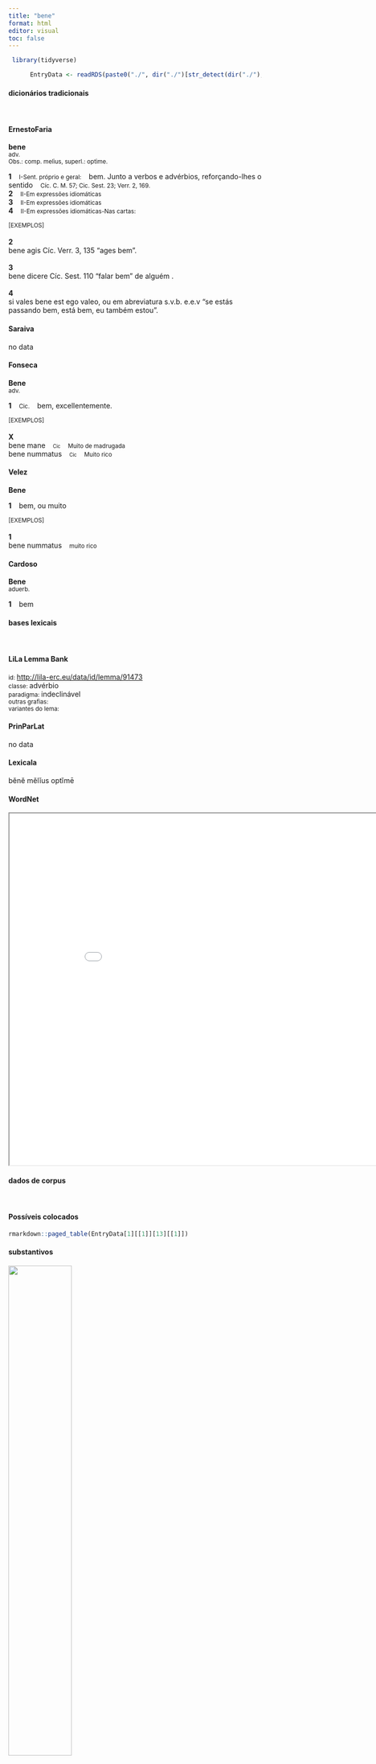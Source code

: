 ```yaml
---
title: "bene"
format: html
editor: visual
toc: false
---
```



```r
 library(tidyverse) 

      EntryData <- readRDS(paste0("./", dir("./")[str_detect(dir("./"), "_xx98-101-110-101xx_.rds")]))

```


#### dicionários tradicionais

&emsp;




::: panel-tabset

#### ErnestoFaria

<b>bene</b> <br> <small>adv.</small> <br> <small>Obs.: comp. melìus, superl.: optìme.</small>   <p> <b>1</b> &ensp; <small>I-Sent. próprio e geral:</small> &ensp; bem. Junto a verbos e advérbios, reforçando-lhes o sentido &ensp; <small>Cíc. C. M. 57; Cic. Sest. 23; Verr. 2, 169.</small> <br> <b>2</b> &ensp; <small>II-Em expressões idiomáticas</small> &ensp; <small></small> <br> <b>3</b> &ensp; <small>II-Em expressões idiomáticas</small> &ensp; <small></small> <br> <b>4</b> &ensp; <small>II-Em expressões idiomáticas-Nas cartas:</small> &ensp; <small></small> </p>   <p><small>[EXEMPLOS]</small><br> <br><b>2</b><br>bene agis Cíc. Verr. 3, 135 “ages bem”. <br> <br><b>3</b><br>bene dicere Cíc. Sest. 110 “falar bem” de alguém . <br> <br><b>4</b><br>si vales bene est ego valeo, ou em abreviatura s.v.b. e.e.v “se estás passando bem, está bem, eu também estou”. </p>




#### Saraiva

no data




#### Fonseca

<b>Bene</b> <br> <small>adv.</small>   <p> <b>1</b> &ensp; <small>Cic.</small> &ensp; bem, excellentemente. </p>   <p><small>[EXEMPLOS]</small><br> <br><b>X</b><br>bene mane &ensp; <small><small>Cic</small></small> &ensp; <small>Muito de madrugada</small> <br> bene nummatus &ensp; <small><small>Cic</small></small> &ensp; <small>Muito rico</small> </p>




#### Velez

<b>Bene</b>   <p> <b>1</b> &ensp; bem, ou muito </p>   <p><small>[EXEMPLOS]</small><br> <br><b>1</b><br>bene nummatus &ensp; <small>muito rico</small> </p>




#### Cardoso

<b>Bene</b> <br> <small>aduerb.</small>   <p> <b>1</b> &ensp; bem </p>


:::



#### bases lexicais

&emsp;






::: panel-tabset

#### LiLa Lemma Bank

<small> id: </small> <a href=' http://lila-erc.eu/data/id/lemma/91473 ' target="_blank"> http://lila-erc.eu/data/id/lemma/91473 </a> <br>
<small> classe: </small> advérbio    <br>
<small> paradigma: </small> indeclinável <br>
<small> outras grafias: </small>  <br>
<small> variantes do lema: </small>  <br>





#### PrinParLat

no data




#### Lexicala

bĕnĕ 
 mĕlĭus 
 optĭmē




#### WordNet

<iframe width='900' height='700' src='Media/Tree__xx98-101-110-101xx__sem_type_lexemes_pt.html'>

</iframe>


:::



#### dados de corpus

&emsp;




::: panel-tabset

#### Possíveis colocados

```r

rmarkdown::paged_table(EntryData[1][[1]][13][[1]])

```


#### substantivos

![](./Media/wordcloud__xx98-101-110-101xx__BY_collocate_scoreSUBST.webp){width=50% fig-alt='This chart plots collocate by scoreSUBST, for the headword bene here are all the values plotted: collocate: gero; scoreSUBST: 0. collocate: mereor; scoreSUBST: 0. collocate: uiuo; scoreSUBST: 0. collocate: spero; scoreSUBST: 0. collocate: nosco; scoreSUBST: 0. collocate: ualeo; scoreSUBST: 0. collocate: de; scoreSUBST: 0. collocate: ago; scoreSUBST: 0. collocate: facio; scoreSUBST: 0. collocate: tam; scoreSUBST: 0. collocate: publicus; scoreSUBST: 0. collocate: habeo; scoreSUBST: 0'}




#### adjetivos

![](./Media/wordcloud__xx98-101-110-101xx__BY_collocate_scoreADJ.webp){width=50% fig-alt='This chart plots collocate by scoreADJ, for the headword bene here are all the values plotted: collocate: gero; scoreADJ: 0. collocate: mereor; scoreADJ: 0. collocate: uiuo; scoreADJ: 0. collocate: spero; scoreADJ: 0. collocate: nosco; scoreADJ: 0. collocate: ualeo; scoreADJ: 0. collocate: de; scoreADJ: 0. collocate: ago; scoreADJ: 0. collocate: facio; scoreADJ: 0. collocate: tam; scoreADJ: 0. collocate: publicus; scoreADJ: 2. collocate: habeo; scoreADJ: 0'}




#### verbos

![](./Media/wordcloud__xx98-101-110-101xx__BY_collocate_scoreVERBO.webp){width=50% fig-alt='This chart plots collocate by scoreVERBO, for the headword bene here are all the values plotted: collocate: gero; scoreVERBO: 3. collocate: mereor; scoreVERBO: 2. collocate: uiuo; scoreVERBO: 2. collocate: spero; scoreVERBO: 2. collocate: nosco; scoreVERBO: 2. collocate: ualeo; scoreVERBO: 2. collocate: de; scoreVERBO: 0. collocate: ago; scoreVERBO: 2. collocate: facio; scoreVERBO: 2. collocate: tam; scoreVERBO: 0. collocate: publicus; scoreVERBO: 0. collocate: habeo; scoreVERBO: 2'}




#### advérbios

![](./Media/wordcloud__xx98-101-110-101xx__BY_collocate_scoreADV.webp){width=50% fig-alt='This chart plots collocate by scoreADV, for the headword bene here are all the values plotted: collocate: gero; scoreADV: 0. collocate: mereor; scoreADV: 0. collocate: uiuo; scoreADV: 0. collocate: spero; scoreADV: 0. collocate: nosco; scoreADV: 0. collocate: ualeo; scoreADV: 0. collocate: de; scoreADV: 0. collocate: ago; scoreADV: 0. collocate: facio; scoreADV: 0. collocate: tam; scoreADV: 2. collocate: publicus; scoreADV: 0. collocate: habeo; scoreADV: 0'}




#### preposições e conjunções

![](./Media/wordcloud__xx98-101-110-101xx__BY_collocate_scoreFUNC.webp){width=50% fig-alt='This chart plots collocate by scoreFUNC, for the headword bene here are all the values plotted: collocate: gero; scoreFUNC: 0. collocate: mereor; scoreFUNC: 0. collocate: uiuo; scoreFUNC: 0. collocate: spero; scoreFUNC: 0. collocate: nosco; scoreFUNC: 0. collocate: ualeo; scoreFUNC: 0. collocate: de; scoreFUNC: 20. collocate: ago; scoreFUNC: 0. collocate: facio; scoreFUNC: 0. collocate: tam; scoreFUNC: 0. collocate: publicus; scoreFUNC: 0. collocate: habeo; scoreFUNC: 0'}


:::



::: panel-tabset

#### ExemplosTraduzidos

<p> nosti <b>optime</b> homines <br> <small> Cic.Lig.32 <br> conheces muito bem esses homens -. <small> [JDD, de outra edição] </small> </small> </p>
; <p> rem <b>optime</b> ductu suo gerere <br> <small> Cic.Man.61 <br> E conduzir otimamente a tarefa sob seu comando? <small> [JDD] </small> </small> </p>
; <p> licet sabbatis <b>bene</b> facere an male <br> <small> Vulg.Marc.3.4 <br> É lícito no sábado fazer o bem ou o mal? <small> [JDD] </small> </small> </p>
; <p> una felicitas est <b>bene</b> uitae facere <br> <small> Sen.Ep.123.10 <br> a única felicidade é fazer bem à vida. <small> [JDD] </small> </small> </p>
; <p> si iam <b>melius</b> vales vehementer gaudeo <br> <small> Cic.Att.4.14.1 <br> Se já te sentes melhor, fico muitíssimo contente. <small> [JDD] </small> </small> </p>
; <p> <b>bene</b> habet iacta sunt fundamenta defensionis <br> <small> Cic.Mur.14 <br> Está bem; estão postos os fundamentos da defesa. <small> [JDD] </small> </small> </p>
; <p> tamen magno timore sum sed <b>bene</b> speramus <br> <small> Cic.Att.5.14.2 <br> contudo, estou em grande temor, mas esperamos o melhor. <small> [JDD] </small> </small> </p>
; <p> <b>bene</b> prophetavit Esaias de vobis hypocritis sicut scriptum est <br> <small> Vulg.Marc.7.6 <br> Bem profetizou Esaias sobre vós, hipócritas, conforme está escrito. <small> [JDD] </small> </small> </p>
; <p> itaque eos cedentis ab oppido Cassius insecutus rem <b>bene</b> gessit <br> <small> Cic.Att.5.20.3 <br> e assim, enquanto esses saíam da cidadela, Cássio, perseguindo-os, realizou um boa gesta. <small> [JDD] </small> </small> </p>
; <p> itaque senatum <b>bene</b> sua sponte firmum firmiorem uestra auctoritate fecistis <br> <small> Cic.Phil.6.18.12 <br> E assim fizestes, com vossa autoridade, ainda mais firme o senado bem firme por si mesmo. <small> [JDD] </small> </small> </p>
; <p> sibi enim <b>bene</b> gestae mihi conservatae rei publicae dat testimonium <br> <small> Cic.Att.2.1.6 <br> pois dá o testemunho de que por ele a república é bem gerida, por mim ela é conservada. <small> [JDD] </small> </small> </p>
; <p> male vehi malo alio gubernante quam tam ingratis vectoribus <b>bene</b> gubernare <br> <small> Cic.Att.2.9.3 <br> Prefiro viajar mal com outro piloto do que pilotar bem com tão ingratos passageiros. <small> [JDD] </small> </small> </p>
; <p> et scribas ad me velim de gladiatoribus sed ita <b>bene</b> si rem gerunt <br> <small> Cic.Att.4.8.2 <br> E eu gostaria que me escrevesses sobre os gladiadores, mas só se estão se saindo bem. <small> [JDD, de outra edição] </small> </small> </p>
; <p> simul et parare disce si quid te uetat <b>bene</b> uiuere <b>bene</b> mori non uetat <br> <small> Sen.Ep.17.5 <br> Aprende ao mesmo tempo preparar-te a ti mesmo: se algo te impede de viver bem, não te impede de morrer bem.[*] <small>  </small> </small> </p>
; <p> non uotis neque suppliciis muliebribus auxilia deorum parantur uigilando agendo <b>bene</b> consulendo prospera omnia cedunt <br> <small> Sal.Cat.52.29 <br> Não é com votos nem com as preces das mulheres que os auxílios dos deuses são alcançados; é estando alerta, atuando, tomando bem as resoluções que tudo caminha de modo próspero. <small> [JDD, de outra edição] </small> </small> </p>
; <p> quo modo autem tu de re publica <b>bene</b> meritus esses cum tot sceleratos incolumi dignitate esse uoluisses <br> <small> Cic.Lig.19 <br> Ora, como serias tu um benemérito da república, se tivesses querido que tantos criminosos ficassem com sua dignidade incólume? <small> [JDD] </small> </small> </p>





#### Frequência por autor

![](./Media/barchart__xx98-101-110-101xx__lemma_BY_author_Frequencies.webp){width=50% fig-alt='This charts plots the frequency of lemma by author_Frequencies. The Horatius subcorpus registers the highest normalized frequency, with the value of 10.66 and an absolute frequency of 12. The Sallustius subcorpus follows, with a normalized frequency of 6.49 and an absolute frequency of 7. the subcorpus with the least normalized frequency is Phaedrus with the normalized value of 0 and an absolute freqeuncy of 0. here are all the values: subcorpus: Caesar ; normalized frequency: 2 ; absolute frequency: 0.755344059218974. subcorpus: Cicero ; normalized frequency: 100 ; absolute frequency: 6.22959806633276. subcorpus: Horatius ; normalized frequency: 12 ; absolute frequency: 10.6562472249356. subcorpus: Ovidius ; normalized frequency: 3 ; absolute frequency: 5.14756348661633. subcorpus: Phaedrus ; normalized frequency: 0 ; absolute frequency: 0. subcorpus: Sallustius ; normalized frequency: 7 ; absolute frequency: 6.49290418328541. subcorpus: Seneca ; normalized frequency: 52 ; absolute frequency: 9.70493271868759. subcorpus: Suetonius ; normalized frequency: 0 ; absolute frequency: 0. subcorpus: Tacitus ; normalized frequency: 2 ; absolute frequency: 6.86577411603158. subcorpus: Vergilius ; normalized frequency: 1 ; absolute frequency: 1.93050193050193. subcorpus: Hieronymus ; normalized frequency: 4 ; absolute frequency: 8.98674455178612'}




#### Frequência por gênero

![](./Media/barchart__xx98-101-110-101xx__lemma_BY_genre_Frequencies.webp){width=50% fig-alt='This charts plots the frequency of lemma by genre_Frequencies. The Poesia.lírica subcorpus registers the highest normalized frequency, with the value of 11.78 and an absolute frequency of 14. The Prosa.filosófica subcorpus follows, with a normalized frequency of 11.7 and an absolute frequency of 71. the subcorpus with the least normalized frequency is Poesia.didática with the normalized value of 0.85 and an absolute freqeuncy of 1. here are all the values: subcorpus: Prosa.histórica ; normalized frequency: 11 ; absolute frequency: 2.67776722899778. subcorpus: Prosa.filosófica ; normalized frequency: 71 ; absolute frequency: 11.6966771552363. subcorpus: Prosa.oratória ; normalized frequency: 56 ; absolute frequency: 5.3767054237516. subcorpus: Prosa.epistolográfica ; normalized frequency: 20 ; absolute frequency: 5.29955748694984. subcorpus: Poesia.lírica ; normalized frequency: 14 ; absolute frequency: 11.7775721376293. subcorpus: Poesia.didática ; normalized frequency: 1 ; absolute frequency: 0.848248367121893. subcorpus: Poesia.trágica ; normalized frequency: 5 ; absolute frequency: 4.34329395413482. subcorpus: Poesia.épica ; normalized frequency: 1 ; absolute frequency: 1.93050193050193. subcorpus: Prosa.ficcional ; normalized frequency: 4 ; absolute frequency: 8.98674455178612'}




#### Frequência por século

![](./Media/barchart__xx98-101-110-101xx__lemma_BY_period_Frequencies.webp){width=50% fig-alt='This charts plots the frequency of lemma by period_Frequencies. The IV.d.C. subcorpus registers the highest normalized frequency, with the value of 8.99 and an absolute frequency of 4. The I.d.C. subcorpus follows, with a normalized frequency of 8.11 and an absolute frequency of 53. the subcorpus with the least normalized frequency is II.d.C. with the normalized value of 5.24 and an absolute freqeuncy of 2. here are all the values: subcorpus: I.a.C. ; normalized frequency: 124 ; absolute frequency: 5.77146846637189. subcorpus: I.d.C. ; normalized frequency: 53 ; absolute frequency: 8.10769466115955. subcorpus: II.d.C. ; normalized frequency: 2 ; absolute frequency: 5.23560209424084. subcorpus: IV.d.C. ; normalized frequency: 4 ; absolute frequency: 8.98674455178612'}


:::

